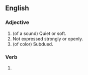 ==English==
===Adjective===
{{en-adj|er|more}}
# (of a sound) Quiet or soft.
# Not expressed strongly or openly.
# (of color) Subdued.

===Verb===
{{head|en|verb form}}

# {{en-past of|mute}}